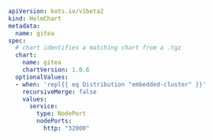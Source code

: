 ```yaml
apiVersion: kots.io/v1beta2
kind: HelmChart
metadata:
  name: gitea
spec:
  # chart identifies a matching chart from a .tgz
  chart:
    name: gitea
    chartVersion: 1.0.6
  optionalValues:
  - when: 'repl{{ eq Distribution "embedded-cluster" }}'
    recursiveMerge: false
    values:
      service:
        type: NodePort
        nodePorts:
          http: "32000"
```        